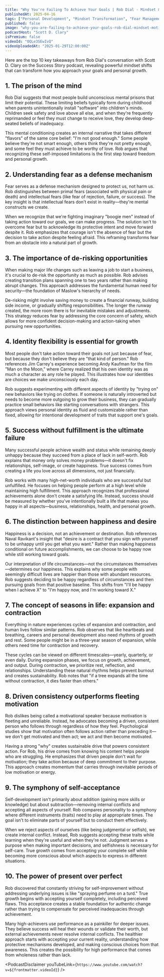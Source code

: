 ```yaml
---
title: "Why You're Failing To Achieve Your Goals | Rob Dial - Mindset & Motivation Expert"
publishedAt: 2025-04-16
tags: ["Personal Development", "Mindset Transformation", "Fear Management"]
published: false
image: "why-you-are-failing-to-achieve-your-goals-rob-dial-mindset-motivation-expert.jpg"
podcastHost: "Scott D. Clary"
isPremium: false
videoId: "OQLe3SEwIvQ"
videoUploadedAt: "2025-01-29T12:00:00Z"
---
```



<PodcastSummaryPageLayout frontmatter={frontmatter}>

Here are the top 10 key takeaways from Rob Dial's conversation with Scott D. Clary on the Success Story podcast, revealing powerful mindset shifts that can transform how you approach your goals and personal growth.

## 1. The prison of the mind

Rob Dial suggests that most people build unconscious mental prisons that limit their potential. These limiting beliefs typically form during childhood when parents unintentionally install "software" into children's minds. Children seek safety and love above all else, and when they're frequently reprimanded or feel they must change to receive love, they develop deep-seated beliefs of inadequacy.

This mental conditioning creates an internal narrative that takes different "flavors" of the same core belief: "I'm not good enough." Some people believe they're not smart enough, others think they're not pretty enough, and some feel they must achieve to be worthy of love. Rob argues that recognizing these self-imposed limitations is the first step toward freedom and personal growth.

## 2. Understanding fear as a defense mechanism

Fear serves as a defense mechanism designed to protect us, not harm us. Rob distinguishes between primal fears (associated with physical pain or death) and intellectual fears (like fear of rejection, failure, or success). The key insight is that intellectual fears don't exist in reality—they're mental constructs we create.

When we recognize that we're fighting imaginary "boogie men" instead of taking action toward our goals, we can make progress. The solution isn't to overcome fear but to acknowledge its protective intent and move forward despite it. Rob emphasizes that courage isn't the absence of fear but the decision to take action despite feeling afraid. This reframing transforms fear from an obstacle into a natural part of growth.

## 3. The importance of de-risking opportunities

When making major life changes such as leaving a job to start a business, it's crucial to de-risk the opportunity as much as possible. Rob advises creating transition plans spanning one to two years rather than making abrupt changes. This approach addresses the fundamental human need for security—the foundation of Maslow's hierarchy of needs.

De-risking might involve saving money to create a financial runway, building side income, or gradually shifting responsibilities. The longer the runway created, the more room there is for inevitable mistakes and adjustments. This strategy reduces fear by addressing the core concern of safety, which allows for more confident decision-making and action-taking when pursuing new opportunities.

## 4. Identity flexibility is essential for growth

Most people don't take action toward their goals not just because of fear, but because they don't believe they are "that kind of person." Rob references Jim Carrey's experience becoming Andy Kaufman for the film "Man on the Moon," where Carrey realized that his own identity was as much a character as any role he played. This illustrates how our identities are choices we make unconsciously each day.

Rob suggests experimenting with different aspects of identity by "trying on" new behaviors like trying on clothes. If someone is naturally introverted but needs to become more outgoing to grow their business, they can gradually practice small behaviors like starting conversations with strangers. This approach views personal identity as fluid and customizable rather than fixed, allowing for intentional development of traits that support one's goals.

## 5. Success without fulfillment is the ultimate failure

Many successful people achieve wealth and status while remaining deeply unhappy because they succeed from a place of lack in self-worth. Rob explains that money only solves money problems—it doesn't fix relationships, self-image, or create happiness. True success comes from creating a life you love across all dimensions, not just financially.

Rob works with many high-net-worth individuals who are successful but unfulfilled. He focuses on helping people perform at a high level while maintaining high fulfillment. This approach recognizes that professional achievements alone don't create a satisfying life. Instead, success should be measured by whether you've intentionally built a life that makes you happy in all aspects—business, relationships, health, and personal growth.

## 6. The distinction between happiness and desire

Happiness is a decision, not an achievement or destination. Rob references Naval Ravikant's insight that "desire is a contract that you sign with yourself to be unhappy until you get what you want." Rather than making happiness conditional on future accomplishments, we can choose to be happy now while still working toward goals.

Our interpretation of life circumstances—not the circumstances themselves—determines our happiness. This explains why some people with seemingly difficult lives are happier than those with abundant resources. Rob suggests deciding to be happy regardless of circumstances and then pursuing goals from that positive baseline. This shifts from "I'll be happy when I achieve X" to "I'm happy now, and I'm working toward X."

## 7. The concept of seasons in life: expansion and contraction

Everything in nature experiences cycles of expansion and contraction, and human lives follow similar patterns. Rob observes that like heartbeats and breathing, careers and personal development also need rhythms of growth and rest. Some people might be in a three-year season of expansion, while others need time for contraction and recovery.

These cycles can be viewed on different timescales—yearly, quarterly, or even daily. During expansion phases, we focus on growth, achievement, and output. During contraction, we prioritize rest, reflection, and relationships. Understanding these natural rhythms helps prevent burnout and creates sustainability. Rob notes that "if a tree expands all the time without contraction, it dies faster than others."

## 8. Driven consistency outperforms fleeting motivation

Rob dislikes being called a motivational speaker because motivation is fleeting and unreliable. Instead, he advocates becoming a driven, consistent person who follows through regardless of how they feel. Psychological studies show that motivation often follows action rather than preceding it—we don't get motivated and then act; we act and then become motivated.

Having a strong "why" creates sustainable drive that powers consistent action. For Rob, his drive comes from knowing his content helps people who are struggling. He emphasizes that driven people don't wait for motivation; they take action because of deep commitment to their purpose. This approach creates momentum that carries through inevitable periods of low motivation or energy.

## 9. The symphony of self-acceptance

Self-development isn't primarily about addition (gaining more skills or knowledge) but about subtraction—removing internal conflicts and accepting all aspects of yourself. Rob compares personality to a symphony where different instruments (traits) need to play at appropriate times. The goal isn't to eliminate parts of yourself but to conduct them effectively.

When we reject aspects of ourselves (like being judgmental or selfish), we create internal conflict. Instead, Rob suggests accepting these traits while learning when they're useful and when they're not. Judgment serves a purpose when making important decisions, and selfishness is necessary for self-care. True growth comes from accepting your complete self while becoming more conscious about which aspects to express in different situations.

## 10. The power of present over perfect

Rob discovered that constantly striving for self-improvement without addressing underlying issues is like "spraying perfume on a turd." True growth begins with accepting yourself completely, including perceived flaws. This acceptance creates a stable foundation for authentic change rather than trying to compensate for perceived inadequacies through achievement.

Many high-achievers use performance as a painkiller for deeper issues. They believe success will heal their wounds or validate their worth, but external achievements never resolve internal conflicts. The healthier approach starts with accepting your current reality, understanding how protective mechanisms developed, and making conscious choices from that awareness. This creates the possibility for high performance that comes from wholeness rather than lack.

<PodcastDisclaimer
  youTubeLink={`https://www.youtube.com/watch?v=${frontmatter.videoId}`}
/>

</PodcastSummaryPageLayout>

